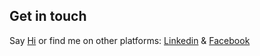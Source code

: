 ## Get in touch

Say <a href = "mailto:mahmoud.mansour.amr.mm@gmail.com">Hi</a> or find me on other platforms: <a href="https://www.linkedin.com/in/mahmoud-amr-007" target='_blank' >Linkedin</a> & <a href="https://www.facebook.com/profile.php?id=100005577886729" target='_blank' >Facebook</a>